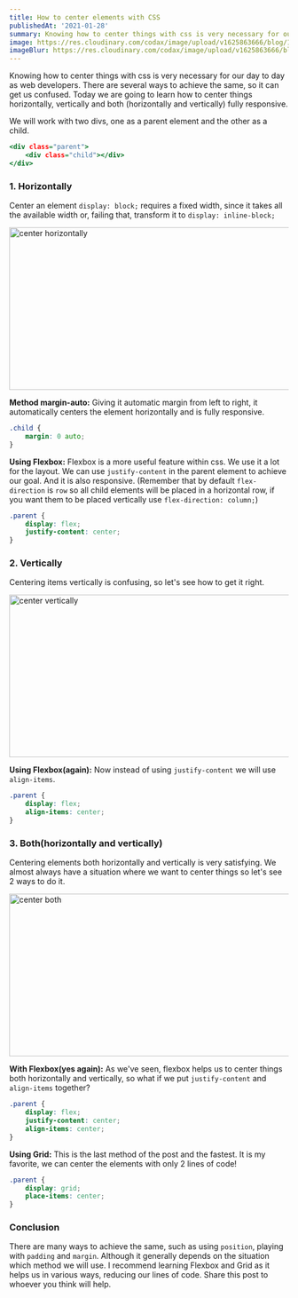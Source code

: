 ```yaml
---
title: How to center elements with CSS
publishedAt: '2021-01-28'
summary: Knowing how to center things with css is very necessary for our day to day as web developers. There are several ways to achieve the same, so it can get us confused. Today we are going to learn how to center things horizontally, vertically and both (horizontally and vertically) fully responsive.
image: https://res.cloudinary.com/codax/image/upload/v1625863666/blog/1/cover_.png
imageBlur: https://res.cloudinary.com/codax/image/upload/v1625863666/blog/1/cover_blur.jpg
---
```


Knowing how to center things with css is very necessary for our day to day as web developers. There are several ways to achieve the same, so it can get us confused. Today we are going to learn how to center things horizontally, vertically and both (horizontally and vertically) fully responsive.

We will work with two divs, one as a parent element and the other as a child.

```html:index.html
<div class="parent">
	<div class="child"></div>
</div>
```

### 1. Horizontally

Center an element `display: block;` requires a fixed width, since it takes all the available width or, failing that, transform it to `display: inline-block;`

<Image
	height='293'
	width='880'
	alt='center horizontally'
	src='https://res.cloudinary.com/codax/image/upload/v1616080807/blog/1/Center_horizontally_CSS.jpg'
	placeholder='blur'
	blurDataURL='https://res.cloudinary.com/codax/image/upload/v1625845369/blog/1/horizontally_blur.jpg'
/>

**Method margin-auto:** Giving it automatic margin from left to right, it automatically
centers the element horizontally and is fully responsive.

```css
.child {
	margin: 0 auto;
}
```

**Using Flexbox:**
Flexbox is a more useful feature within css. We use it a lot for the layout. We can use `justify-content` in the parent element to achieve our goal. And it is also responsive. (Remember that by default `flex-direction` is `row` so all child elements will be placed in a horizontal row, if you want them to be placed vertically use `flex-direction: column;`)

```css
.parent {
	display: flex;
	justify-content: center;
}
```

### 2. Vertically

Centering items vertically is confusing, so let's see how to get it right.

<Image
	height='293'
	width='880'
	alt='center vertically'
	src='https://res.cloudinary.com/codax/image/upload/v1616080807/blog/1/Center_vertically_CSS.jpg'
	placeholder='blur'
	blurDataURL='https://res.cloudinary.com/codax/image/upload/v1625845369/blog/1/vertically_blur.jpg'
/>

**Using Flexbox(again):** Now instead of using `justify-content` we will use `align-items`.

```css
.parent {
	display: flex;
	align-items: center;
}
```

### 3. Both(horizontally and vertically)

Centering elements both horizontally and vertically is very satisfying. We almost always have a situation where we want to center things so let's see 2 ways to do it.

<Image
	height='293'
	width='880'
	alt='center both'
	src='https://res.cloudinary.com/codax/image/upload/v1616080807/blog/1/center_both_css.jpg'
	placeholder='blur'
	blurDataURL='https://res.cloudinary.com/codax/image/upload/v1625845369/blog/1/both_blur.jpg'
/>

**With Flexbox(yes again):** As we've seen, flexbox helps us to center things both
horizontally and vertically, so what if we put `justify-content` and `align-items`
together?

```css
.parent {
	display: flex;
	justify-content: center;
	align-items: center;
}
```

**Using Grid:**
This is the last method of the post and the fastest. It is my favorite, we can center the elements with only 2 lines of code!

```css
.parent {
	display: grid;
	place-items: center;
}
```

### Conclusion

There are many ways to achieve the same, such as using `position`, playing with `padding` and `margin`. Although it generally depends on the situation which method we will use. I recommend learning Flexbox and Grid as it helps us in various ways, reducing our lines of code. Share this post to whoever you think will help.
